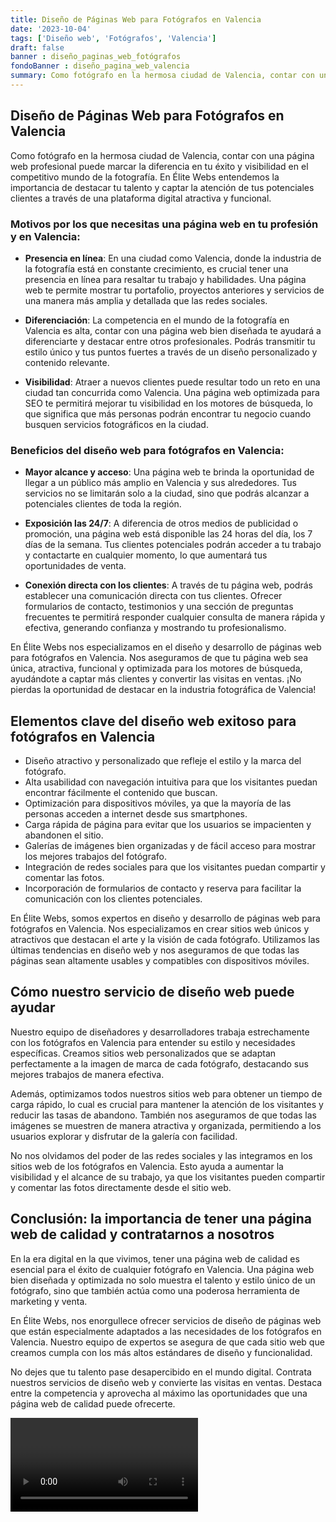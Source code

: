 ```yaml
---
title: Diseño de Páginas Web para Fotógrafos en Valencia
date: '2023-10-04'
tags: ['Diseño web', 'Fotógrafos', 'Valencia']
draft: false
banner : diseño_paginas_web_fotógrafos
fondoBanner : diseño_pagina_web_valencia
summary: Como fotógrafo en la hermosa ciudad de Valencia, contar con una página web profesional puede marcar la diferencia en tu éxito y visibilidad en el competitivo mundo de la fotografía. En Élite Webs entendemos la importancia de destacar tu talento y captar la atención de tus potenciales clientes a través de una plataforma digital atractiva y funcional.
---
```


## Diseño de Páginas Web para Fotógrafos en Valencia

Como fotógrafo en la hermosa ciudad de Valencia, contar con una página web profesional puede marcar la diferencia en tu éxito y visibilidad en el competitivo mundo de la fotografía. En Élite Webs entendemos la importancia de destacar tu talento y captar la atención de tus potenciales clientes a través de una plataforma digital atractiva y funcional.

### Motivos por los que necesitas una página web en tu profesión y en Valencia:

- **Presencia en línea**: En una ciudad como Valencia, donde la industria de la fotografía está en constante crecimiento, es crucial tener una presencia en línea para resaltar tu trabajo y habilidades. Una página web te permite mostrar tu portafolio, proyectos anteriores y servicios de una manera más amplia y detallada que las redes sociales.

- **Diferenciación**: La competencia en el mundo de la fotografía en Valencia es alta, contar con una página web bien diseñada te ayudará a diferenciarte y destacar entre otros profesionales. Podrás transmitir tu estilo único y tus puntos fuertes a través de un diseño personalizado y contenido relevante.

- **Visibilidad**: Atraer a nuevos clientes puede resultar todo un reto en una ciudad tan concurrida como Valencia. Una página web optimizada para SEO te permitirá mejorar tu visibilidad en los motores de búsqueda, lo que significa que más personas podrán encontrar tu negocio cuando busquen servicios fotográficos en la ciudad.

### Beneficios del diseño web para fotógrafos en Valencia:

- **Mayor alcance y acceso**: Una página web te brinda la oportunidad de llegar a un público más amplio en Valencia y sus alrededores. Tus servicios no se limitarán solo a la ciudad, sino que podrás alcanzar a potenciales clientes de toda la región.

- **Exposición las 24/7**: A diferencia de otros medios de publicidad o promoción, una página web está disponible las 24 horas del día, los 7 días de la semana. Tus clientes potenciales podrán acceder a tu trabajo y contactarte en cualquier momento, lo que aumentará tus oportunidades de venta.

- **Conexión directa con los clientes**: A través de tu página web, podrás establecer una comunicación directa con tus clientes. Ofrecer formularios de contacto, testimonios y una sección de preguntas frecuentes te permitirá responder cualquier consulta de manera rápida y efectiva, generando confianza y mostrando tu profesionalismo.

En Élite Webs nos especializamos en el diseño y desarrollo de páginas web para fotógrafos en Valencia. Nos aseguramos de que tu página web sea única, atractiva, funcional y optimizada para los motores de búsqueda, ayudándote a captar más clientes y convertir las visitas en ventas. ¡No pierdas la oportunidad de destacar en la industria fotográfica de Valencia!

<GifSeo />

<Cta />

## Elementos clave del diseño web exitoso para fotógrafos en Valencia

- Diseño atractivo y personalizado que refleje el estilo y la marca del fotógrafo.
- Alta usabilidad con navegación intuitiva para que los visitantes puedan encontrar fácilmente el contenido que buscan.
- Optimización para dispositivos móviles, ya que la mayoría de las personas acceden a internet desde sus smartphones.
- Carga rápida de página para evitar que los usuarios se impacienten y abandonen el sitio.
- Galerías de imágenes bien organizadas y de fácil acceso para mostrar los mejores trabajos del fotógrafo.
- Integración de redes sociales para que los visitantes puedan compartir y comentar las fotos.
- Incorporación de formularios de contacto y reserva para facilitar la comunicación con los clientes potenciales.

En Élite Webs, somos expertos en diseño y desarrollo de páginas web para fotógrafos en Valencia. Nos especializamos en crear sitios web únicos y atractivos que destacan el arte y la visión de cada fotógrafo. Utilizamos las últimas tendencias en diseño web y nos aseguramos de que todas las páginas sean altamente usables y compatibles con dispositivos móviles.

## Cómo nuestro servicio de diseño web puede ayudar

Nuestro equipo de diseñadores y desarrolladores trabaja estrechamente con los fotógrafos en Valencia para entender su estilo y necesidades específicas. Creamos sitios web personalizados que se adaptan perfectamente a la imagen de marca de cada fotógrafo, destacando sus mejores trabajos de manera efectiva.

Además, optimizamos todos nuestros sitios web para obtener un tiempo de carga rápido, lo cual es crucial para mantener la atención de los visitantes y reducir las tasas de abandono. También nos aseguramos de que todas las imágenes se muestren de manera atractiva y organizada, permitiendo a los usuarios explorar y disfrutar de la galería con facilidad.

No nos olvidamos del poder de las redes sociales y las integramos en los sitios web de los fotógrafos en Valencia. Esto ayuda a aumentar la visibilidad y el alcance de su trabajo, ya que los visitantes pueden compartir y comentar las fotos directamente desde el sitio web.

## Conclusión: la importancia de tener una página web de calidad y contratarnos a nosotros

En la era digital en la que vivimos, tener una página web de calidad es esencial para el éxito de cualquier fotógrafo en Valencia. Una página web bien diseñada y optimizada no solo muestra el talento y estilo único de un fotógrafo, sino que también actúa como una poderosa herramienta de marketing y venta.

En Élite Webs, nos enorgullece ofrecer servicios de diseño de páginas web que están especialmente adaptados a las necesidades de los fotógrafos en Valencia. Nuestro equipo de expertos se asegura de que cada sitio web que creamos cumpla con los más altos estándares de diseño y funcionalidad.

No dejes que tu talento pase desapercibido en el mundo digital. Contrata nuestros servicios de diseño web y convierte las visitas en ventas. Destaca entre la competencia y aprovecha al máximo las oportunidades que una página web de calidad puede ofrecerte.

<Video />

<CtaBot job='Fotógrafos' city='Valencia'/>

<Gmaps query='Valencia+españa+maps' />